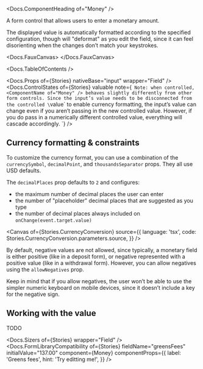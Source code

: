 


<Meta of={Stories} />

<Docs.ComponentHeading of="Money" />

A form control that allows users to enter a monetary amount.

The displayed value is automatically formatted according to the specified
configuration, though will "deformat" as you edit the field, since it can feel
disorienting when the changes don’t match your keystrokes.

<Docs.FauxCanvas>
  <Money defaultValue="1234567.89" />
</Docs.FauxCanvas>

<Docs.TableOfContents />

<Docs.Props of={Stories} nativeBase="input" wrapper="Field" />
<Docs.ControlStates
  of={Stories}
  valuable
  note={`
    Note: when controlled, <ComponentName of="Money" /> behaves slightly
    differently from other form controls. Since the input’s value needs to be
    disconnected from the controlled \`value\` to enable currency formatting,
    the input’s value can change even if you aren’t passing in the new
    controlled value. However, if you do pass in a numerically different
    controlled value, everything will cascade accordingly.
  `}
/>

## Currency formatting & constraints

To customize the currency format, you can use a combination of the
`currencySymbol`, `decimalPoint`, and `thousandsSeparator` props. They all use
USD defaults.

The `decimalPlaces` prop defaults to `2` and configures:

- the maximum number of decimal places the user can enter
- the number of "placeholder" decimal places that are suggested as you type
- the number of decimal places always included on `onChange(event.target.value)`

<Canvas
  of={Stories.CurrencyConversion}
  source={{
    language: 'tsx',
    code: Stories.CurrencyConversion.parameters.source,
  }}
/>

By default, negative values are not allowed, since typically, a monetary field
is either positive (like in a deposit form), or negative represented with a
positive value (like in a withdrawal form). However, you can allow negatives
using the `allowNegatives` prop.

Keep in mind that if you allow negatives, the user won’t be able to use the
simpler numeric keyboard on mobile devices, since it doesn’t include a key for
the negative sign.

<Canvas of={Stories.AllowNegatives} />

## Working with the value

TODO

<Docs.Sizers of={Stories} wrapper="Field" />
<Docs.FormLibraryCompatibility
  of={Stories}
  fieldName="greensFees"
  initialValue="137.00"
  component={Money}
  componentProps={{
    label: 'Greens fees',
    hint: 'Try editting me!',
  }}
/>
